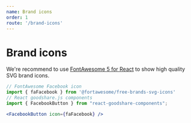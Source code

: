 ```yaml
---
name: Brand icons
order: 1
route: '/brand-icons'
---
```


# Brand icons

We're recommend to use [FontAwesome 5 for React](https://github.com/FortAwesome/react-fontawesome) to show high quality SVG brand icons.

```jsx
// FontAwesome Facebook icon
import { faFacebook } from '@fortawesome/free-brands-svg-icons'
// React goodshare.js components
import { FacebookButton } from "react-goodshare-components";

<FacebookButton icon={faFacebook} />
```
